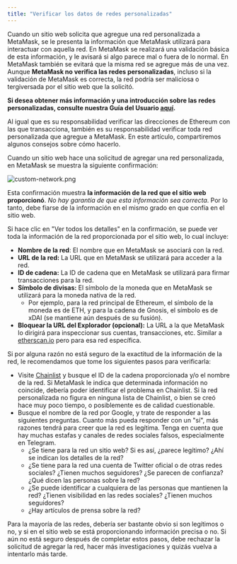 ```yaml
---
title: "Verificar los datos de redes personalizadas"
---
```


Cuando un sitio web solicita que agregue una red personalizada a MetaMask, se le presenta la información que MetaMask utilizará para interactuar con aquella red. En MetaMask se realizará una validación básica de esta información, y le avisará si algo parece mal o fuera de lo normal. En MetaMask también se evitará que la misma red se agregue más de una vez. Aunque **MetaMask no verifica las redes personalizadas**, incluso si la validación de MetaMask es correcta, la red podría ser maliciosa o tergiversada por el sitio web que la solicitó.

**Si desea obtener más información y una introducción sobre las redes personalizadas, consulte nuestra Guía del Usuario [aquí](/networks-and-sidechains/managing-networks/user-guide-custom-networks-and-sidechains).**

Al igual que es su responsabilidad verificar las direcciones de Ethereum con las que transacciona, también es su responsabilidad verificar toda red personalizada que agregue a MetaMask. En este artículo, compartiremos algunos consejos sobre cómo hacerlo.

Cuando un sitio web hace una solicitud de agregar una red personalizada, en MetaMask se muestra la siguiente confirmación:

<div class="center-container">
  <div class="img-medium">
    <img
      src={
        require("../../../../../../img/i18n/legacy/custom-network.png").default
      }
      alt="custom-network.png"
    />
  </div>
</div>

Esta confirmación muestra **la información de la red que el sitio web proporcionó**. _No hay garantía de que esta información sea correcta_. Por lo tanto, debe fiarse de la información en el mismo grado en que confía en el sitio web.

Si hace clic en "Ver todos los detalles" en la confirmación, se puede ver toda la información de la red proporcionada por el sitio web, lo cual incluye:

- **Nombre de la red**: El nombre que en MetaMask se asociará con la red.
- **URL de la red:** La URL que en MetaMask se utilizará para acceder a la red.
- **ID de cadena:** La ID de cadena que en MetaMask se utilizará para firmar transacciones para la red.
- **Símbolo de divisas:** El símbolo de la moneda que en MetaMask se utilizará para la moneda nativa de la red.
  - Por ejemplo, para la red principal de Ethereum, el símbolo de la moneda es de ETH, y para la cadena de Gnosis, el símbolo es de xDAI (se mantiene aún después de su fusión).
- **Bloquear la URL del Explorador (opcional):** La URL a la que MetaMask lo dirigirá para inspeccionar sus cuentas, transacciones, etc. Similar a [etherscan.io](https://etherscan.io) pero para esa red específica.

Si por alguna razón no está seguro de la exactitud de la información de la red, le recomendamos que tome los siguientes pasos para verificarla:

- Visite [Chainlist](https://chainlist.wtf/) y busque el ID de la cadena proporcionada y/o el nombre de la red. Si MetaMask le indica que determinada información no coincide, debería poder identificar el problema en Chainlist. Si la red personalizada no figura en ninguna lista de Chainlist, o bien se creó hace muy poco tiempo, o posiblemente es de calidad cuestionable.
- Busque el nombre de la red por Google, y trate de responder a las siguientes preguntas. Cuanto más pueda responder con un "sí", más razones tendrá para creer que la red es legítima. Tenga en cuenta que hay muchas estafas y canales de redes sociales falsos, especialmente en Telegram.
  - ¿Se tiene para la red un sitio web? Si es así, ¿parece legítimo? ¿Ahí se indican los detalles de la red?
  - ¿Se tiene para la red una cuenta de Twitter oficial o de otras redes sociales? ¿Tienen muchos seguidores? ¿Se parecen de confianza? ¿Qué dicen las personas sobre la red?
  - ¿Se puede identificar a cualquiera de las personas que mantienen la red? ¿Tienen visibilidad en las redes sociales? ¿Tienen muchos seguidores?
  - ¿Hay artículos de prensa sobre la red?

Para la mayoría de las redes, debería ser bastante obvio si son legítimos o no, y si en el sitio web se está proporcionando información precisa o no. Si aún no está seguro después de completar estos pasos, debe rechazar la solicitud de agregar la red, hacer más investigaciones y quizás vuelva a intentarlo más tarde.
